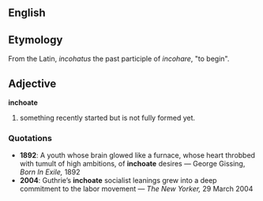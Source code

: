 ==English==

==Etymology==
From the Latin, ''incohatus'' the past participle of ''incohare'', "to begin". 

==Adjective==

'''inchoate'''
# something recently started but is not fully formed yet.

===Quotations===
*'''1892''': A youth whose brain glowed like a furnace, whose heart throbbed with tumult of high ambitions, of '''inchoate''' desires &mdash; George Gissing, ''Born In Exile,'' 1892
*'''2004''': Guthrie’s '''inchoate''' socialist leanings grew into a deep commitment to the labor movement &mdash; ''The New Yorker,'' 29 March 2004
